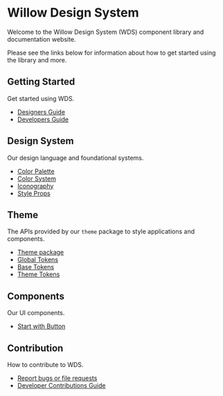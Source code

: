
<Meta title="Welcome" />

# Willow Design System

Welcome to the Willow Design System (WDS) component library and documentation website.

Please see the links below for information about how to get started using the library and more.

## Getting Started

Get started using WDS.

- [Designers Guide](?path=/docs/getting-started-designers--docs)
- [Developers Guide](?path=/docs/getting-started-developers--docs)

## Design System

Our design language and foundational systems.

- [Color Palette](?path=/docs/design-system-color-palette--docs)
- [Color System](?path=/docs/design-system-color-system--docs)
- [Iconography](?path=/docs/design-system-iconography--docs)
- [Style Props](?path=/docs/design-system-style-props--docs)

## Theme

The APIs provided by our `theme` package to style applications and components.

- [Theme package](?path=/docs/theme-theme-package--docs)
- [Global Tokens](?path=/docs/theme-global-tokens--docs)
- [Base Tokens](?path=/docs/theme-base-tokens--docs)
- [Theme Tokens](?path=/docs/theme-theme-tokens--docs)

## Components

Our UI components.

- [Start with Button](?path=/docs/components-button--playground)

## Contribution

How to contribute to WDS.

- [Report bugs or file requests](?path=/docs/contributing-report-bugs-or-file-requests--docs)
- [Developer Contributions Guide](?path=/docs/contributing-developer-contributions-guide--docs)
